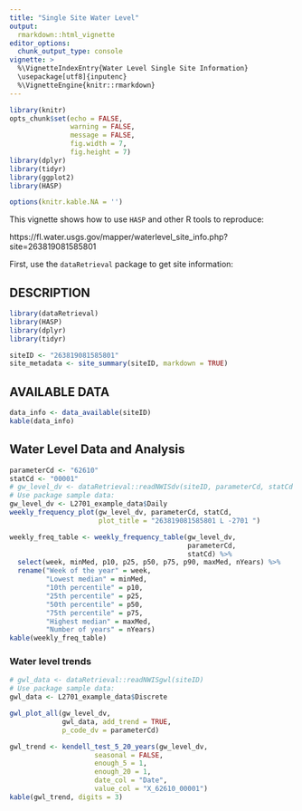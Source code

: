 ```yaml
---
title: "Single Site Water Level"
output: 
  rmarkdown::html_vignette
editor_options: 
  chunk_output_type: console
vignette: >
  %\VignetteIndexEntry{Water Level Single Site Information}
  \usepackage[utf8]{inputenc}
  %\VignetteEngine{knitr::rmarkdown}
---
```


```r
library(knitr)
opts_chunk$set(echo = FALSE,
               warning = FALSE,
               message = FALSE,
               fig.width = 7,
               fig.height = 7)
library(dplyr)
library(tidyr)
library(ggplot2)
library(HASP)

options(knitr.kable.NA = '')
```

This vignette shows how to use `HASP` and other R tools to reproduce:

https://fl.water.usgs.gov/mapper/waterlevel_site_info.php?site=263819081585801

First, use the `dataRetrieval` package to get site information:

## DESCRIPTION

```r
library(dataRetrieval)
library(HASP)
library(dplyr)
library(tidyr)

siteID <- "263819081585801"
site_metadata <- site_summary(siteID, markdown = TRUE)
```

## AVAILABLE DATA

```r
data_info <- data_available(siteID)
kable(data_info)
```

## Water Level Data and Analysis

```r

parameterCd <- "62610"
statCd <- "00001"
# gw_level_dv <- dataRetrieval::readNWISdv(siteID, parameterCd, statCd = statCd)
# Use package sample data:
gw_level_dv <- L2701_example_data$Daily
weekly_frequency_plot(gw_level_dv, parameterCd, statCd, 
                      plot_title = "263819081585801 L -2701 ")

weekly_freq_table <- weekly_frequency_table(gw_level_dv,
                                            parameterCd,
                                            statCd) %>%
  select(week, minMed, p10, p25, p50, p75, p90, maxMed, nYears) %>%
  rename("Week of the year" = week,
         "Lowest median" = minMed,
         "10th percentile" = p10,
         "25th percentile" = p25,
         "50th percentile" = p50,
         "75th percentile" = p75,
         "Highest median" = maxMed,
         "Number of years" = nYears)
kable(weekly_freq_table)

```

### Water level trends

```r
# gwl_data <- dataRetrieval::readNWISgwl(siteID)
# Use package sample data:
gwl_data <- L2701_example_data$Discrete

gwl_plot_all(gw_level_dv, 
             gwl_data, add_trend = TRUE,
             p_code_dv = parameterCd)
```

```r
gwl_trend <- kendell_test_5_20_years(gw_level_dv, 
                     seasonal = FALSE,
                     enough_5 = 1,
                     enough_20 = 1,
                     date_col = "Date",
                     value_col = "X_62610_00001")
kable(gwl_trend, digits = 3)
```

